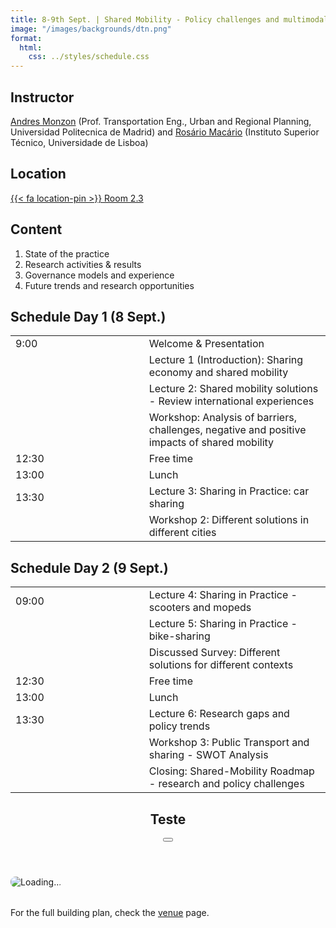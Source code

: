 ```yaml
---
title: 8-9th Sept. | Shared Mobility - Policy challenges and multimodal solutions
image: "/images/backgrounds/dtn.png"
format:
  html:
    css: ../styles/schedule.css
---
```


## Instructor

[Andres Monzon](/speakers/amonzon.html) (Prof. Transportation Eng., Urban and Regional Planning, Universidad Politecnica de Madrid) and [Rosário Macário](/speakers/rmacario.html) (Instituto Superior Técnico, Universidade de Lisboa)


## Location

<a class="plant-trigger small mt-1" data-plant-title="Upper floor: Room 2.3" data-plant-url="/images/plant/upper_23.png" href="#">{{< fa location-pin >}}  Room 2.3</a>


## Content
1. State of the practice
2. Research activities & results
3. Governance models and experience
4. Future trends and research opportunities


## Schedule Day 1 (8 Sept.)
::: {.schedule-forum}
| |  |
| --- | ---- |
| 9:00 | <span class="event-outline-blue"></span> Welcome & Presentation |
| | <span class="event-filled-green"></span> Lecture 1 (Introduction): Sharing economy and shared mobility     |
| | <span class="event-filled-green"></span> Lecture 2: Shared mobility solutions - Review international experiences    |
| | <span class="event-filled-orange"></span> Workshop: Analysis of barriers, challenges, negative and positive impacts of shared mobility  |
| 12:30 | <span class="event-outline-blue"></span> Free time |
| 13:00 | <span class="event-outline-blue"></span> Lunch |
| 13:30 | <span class="event-filled-green"></span> Lecture 3: Sharing in Practice: car sharing  |
| | <span class="event-filled-orange"></span> Workshop 2: Different solutions in different cities |
:::

## Schedule Day 2 (9 Sept.)
::: {.schedule-forum}
| |  |
| --- | ---- |
| 09:00 | <span class="event-filled-green"></span> Lecture 4: Sharing in Practice - scooters and mopeds  |
| | <span class="event-filled-green"></span> Lecture 5: Sharing in Practice - bike-sharing |
| | <span class="event-filled-green"></span> Discussed Survey: Different solutions for different contexts |
| 12:30 | <span class="event-outline-blue"></span> Free time |
| 13:00 | <span class="event-outline-blue"></span> Lunch |
| 13:30 | <span class="event-filled-green"></span> Lecture 6: Research gaps and policy trends |
| | <span class="event-filled-orange"></span> Workshop 3: Public Transport and sharing - SWOT Analysis |
| | <span class="event-filled-blue"></span> Closing: Shared-Mobility Roadmap - research and policy challenges |
:::




```{=html}
<script src="https://unpkg.com/micromodal/dist/micromodal.min.js"></script>

<div class="modal micromodal-slide" id="plant-modal" aria-hidden="true">
  <div class="modal__overlay" tabindex="-1" data-micromodal-close>
    <div class="modal__container" role="dialog" aria-modal="true" aria-labelledby="plant-modal-title">
      <header>
        <h2 id="plant-modal-title">Teste</h2>
        <button aria-label="Close modal" data-micromodal-close class="btn btn-ouline-secondary"><i class="fa-solid fa-xmark"></i></button>
      </header>
      <main>
        <img id="plant-modal-img" src="" alt="Loading..." style="max-width:100%; border-radius:8px;" />
      </main>

      <img id="plant-legend" src="/images/plant/legend.png" alt="" style="max-width:100%; border-radius:8px;" />

      <p style="margin-top: 32px;">For the full building plan, check the <a href="/info/venue.html">venue</a> page.</p>
    </div>
  </div>
</div>

<script>
document.addEventListener("DOMContentLoaded", function() {
  // Initialize Micromodal with explicit modal id
  MicroModal.init({
    openTrigger: 'data-micromodal-trigger',
    closeTrigger: 'data-micromodal-close',
    disableScroll: true,
    awaitOpenAnimation: false,
    awaitCloseAnimation: false,
    onClose: () => {
      document.getElementById("plant-modal-img").setAttribute("src", "");
    }
  });

  // Attach dynamic trigger handler
  document.querySelectorAll(".plant-trigger").forEach(function(trigger) {
    trigger.addEventListener("click", function(e) {
      e.preventDefault();
      document.getElementById("plant-modal-img").setAttribute("src", "#");

      // Read data attributes
      const title = trigger.getAttribute("data-plant-title");
      const url   = trigger.getAttribute("data-plant-url");

      // Update modal content
      document.getElementById("plant-modal-title").textContent = title;
      document.getElementById("plant-modal-img").setAttribute("src", url);

      // Open the modal safely
      MicroModal.show("plant-modal");
    });
  });
});
</script>

```
